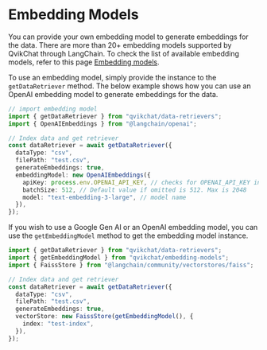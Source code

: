 # Embedding Models

You can provide your own embedding model to generate embeddings for the data. There are more than 20+ embedding models supported by QvikChat through LangChain. To check the list of available embedding models, refer to this page [Embedding models](https://js.langchain.com/v0.2/docs/integrations/text_embedding).

To use an embedding model, simply provide the instance to the `getDataRetriever` method. The below example shows how you can use an OpenAI embedding model to generate embeddings for the data.

```typescript copy
// import embedding model
import { getDataRetriever } from "qvikchat/data-retrievers";
import { OpenAIEmbeddings } from "@langchain/openai";

// Index data and get retriever
const dataRetriever = await getDataRetriever({
  dataType: "csv",
  filePath: "test.csv",
  generateEmbeddings: true,
  embeddingModel: new OpenAIEmbeddings({
    apiKey: process.env.OPENAI_API_KEY, // checks for OPENAI_API_KEY in .env file by default if not provided
    batchSize: 512, // Default value if omitted is 512. Max is 2048
    model: "text-embedding-3-large", // model name
  }),
});
```

If you wish to use a Google Gen AI or an OpenAI embedding model, you can use the `getEmbeddingModel` method to get the embedding model instance.

```typescript copy
import { getDataRetriever } from "qvikchat/data-retrievers";
import { getEmbeddingModel } from "qvikchat/embedding-models";
import { FaissStore } from "@langchain/community/vectorstores/faiss";

// Index data and get retriever
const dataRetriever = await getDataRetriever({
  dataType: "csv",
  filePath: "test.csv",
  generateEmbeddings: true,
  vectorStore: new FaissStore(getEmbeddingModel(), {
    index: "test-index",
  }),
});
```

